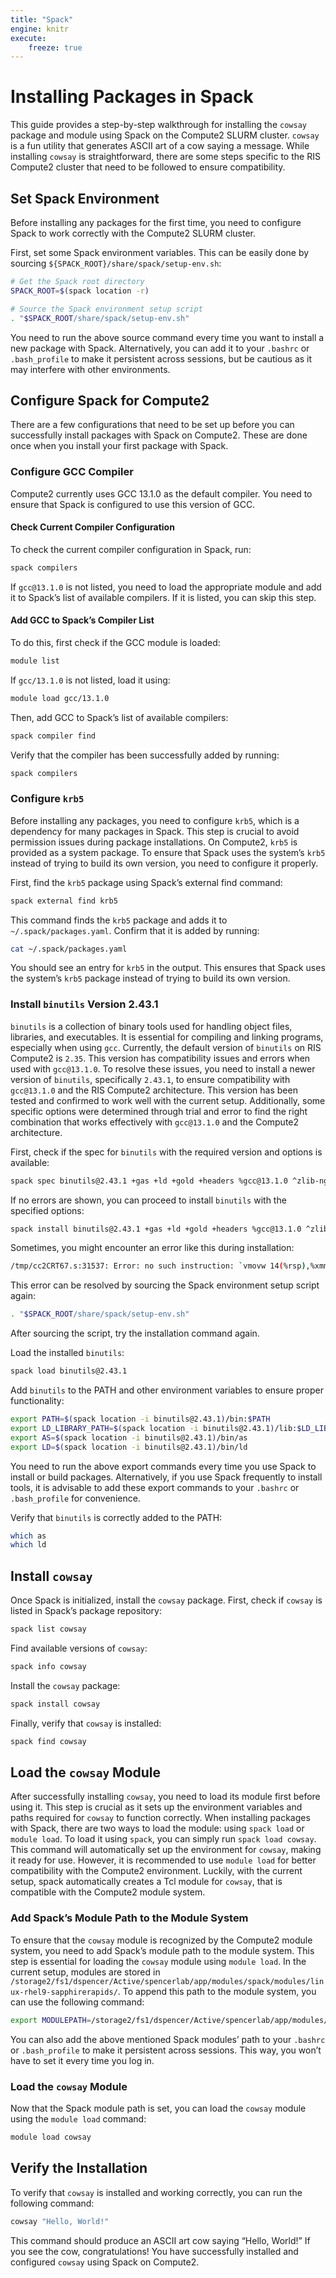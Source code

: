 ```yaml
---
title: "Spack"
engine: knitr
execute:
    freeze: true
---
```


# Installing Packages in Spack

This guide provides a step-by-step walkthrough for installing the `cowsay` package and module using Spack on the Compute2 SLURM cluster. `cowsay` is a fun utility that generates ASCII art of a cow saying a message. While installing `cowsay` is straightforward, there are some steps specific to the RIS Compute2 cluster that need to be followed to ensure compatibility.

## Set Spack Environment

Before installing any packages for the first time, you need to configure Spack to work correctly with the Compute2 SLURM cluster.

First, set some Spack environment variables. This can be easily done by sourcing `${SPACK_ROOT}/share/spack/setup-env.sh`:

```bash
# Get the Spack root directory
SPACK_ROOT=$(spack location -r)

# Source the Spack environment setup script
. "$SPACK_ROOT/share/spack/setup-env.sh"
```

:::{.callout-note}
You need to run the above source command every time you want to install a new package with Spack. Alternatively, you can add it to your `.bashrc` or `.bash_profile` to make it persistent across sessions, but be cautious as it may interfere with other environments.
:::

## Configure Spack for Compute2

There are a few configurations that need to be set up before you can successfully install packages with Spack on Compute2. These are done once when you install your first package with Spack.

### Configure GCC Compiler

Compute2 currently uses GCC 13.1.0 as the default compiler. You need to ensure that Spack is configured to use this version of GCC.

#### Check Current Compiler Configuration

To check the current compiler configuration in Spack, run:

```bash
spack compilers
```

If `gcc@13.1.0` is not listed, you need to load the appropriate module and add it to Spack's list of available compilers. If it is listed, you can skip this step.

#### Add GCC to Spack's Compiler List

To do this, first check if the GCC module is loaded:

```bash
module list
```

If `gcc/13.1.0` is not listed, load it using:

```bash
module load gcc/13.1.0
```

Then, add GCC to Spack's list of available compilers:

```bash
spack compiler find
```

Verify that the compiler has been successfully added by running:

```bash
spack compilers
```

### Configure `krb5`

Before installing any packages, you need to configure `krb5`, which is a dependency for many packages in Spack. This step is crucial to avoid permission issues during package installations. On Compute2, `krb5` is provided as a system package. To ensure that Spack uses the system's `krb5` instead of trying to build its own version, you need to configure it properly.

First, find the `krb5` package using Spack's external find command:

```bash
spack external find krb5
```

This command finds the `krb5` package and adds it to `~/.spack/packages.yaml`. Confirm that it is added by running:

```bash
cat ~/.spack/packages.yaml
```

You should see an entry for `krb5` in the output. This ensures that Spack uses the system's `krb5` package instead of trying to build its own version.

### Install `binutils` Version 2.43.1

`binutils` is a collection of binary tools used for handling object files, libraries, and executables. It is essential for compiling and linking programs, especially when using `gcc`. Currently, the default version of `binutils` on RIS Compute2 is `2.35`. This version has compatibility issues and errors when used with `gcc@13.1.0`. To resolve these issues, you need to install a newer version of `binutils`, specifically `2.43.1`, to ensure compatibility with `gcc@13.1.0` and the RIS Compute2 architecture. This version has been tested and confirmed to work well with the current setup. Additionally, some specific options were determined through trial and error to find the right combination that works effectively with `gcc@13.1.0` and the Compute2 architecture.

First, check if the spec for `binutils` with the required version and options is available:

```bash
spack spec binutils@2.43.1 +gas +ld +gold +headers %gcc@13.1.0 ^zlib-ng cflags="-mno-avx512f"
```

If no errors are shown, you can proceed to install `binutils` with the specified options:

```bash
spack install binutils@2.43.1 +gas +ld +gold +headers %gcc@13.1.0 ^zlib-ng cflags="-mno-avx512f"
```

:::{.callout-important}
Sometimes, you might encounter an error like this during installation:

```bash
/tmp/cc2CRT67.s:31537: Error: no such instruction: `vmovw 14(%rsp),%xmm0'
```

This error can be resolved by sourcing the Spack environment setup script again:

```bash
. "$SPACK_ROOT/share/spack/setup-env.sh"
```

After sourcing the script, try the installation command again.
:::

Load the installed `binutils`:

```bash
spack load binutils@2.43.1
```

Add `binutils` to the PATH and other environment variables to ensure proper functionality:

```bash
export PATH=$(spack location -i binutils@2.43.1)/bin:$PATH
export LD_LIBRARY_PATH=$(spack location -i binutils@2.43.1)/lib:$LD_LIBRARY_PATH
export AS=$(spack location -i binutils@2.43.1)/bin/as
export LD=$(spack location -i binutils@2.43.1)/bin/ld
```

:::{.callout-note}
You need to run the above export commands every time you use Spack to install or build packages. Alternatively, if you use Spack frequently to install tools, it is advisable to add these export commands to your `.bashrc` or `.bash_profile` for convenience.
:::

Verify that `binutils` is correctly added to the PATH:

```bash
which as
which ld
```

## Install `cowsay`

Once Spack is initialized, install the `cowsay` package. First, check if `cowsay` is listed in Spack's package repository:

```bash
spack list cowsay
```

Find available versions of `cowsay`:

```bash
spack info cowsay
```

Install the `cowsay` package:

```bash
spack install cowsay
```

Finally, verify that `cowsay` is installed:

```bash
spack find cowsay
```

## Load the `cowsay` Module

After successfully installing `cowsay`, you need to load its module first before using it. This step is crucial as it sets up the environment variables and paths required for `cowsay` to function correctly. When installing packages with Spack, there are two ways to load the module: using `spack load` or `module load`. To load it using `spack`, you can simply run `spack load cowsay`. This command will automatically set up the environment for `cowsay`, making it ready for use. However, it is recommended to use `module load` for better compatibility with the Compute2 environment. Luckily, with the current setup, spack automatically creates a Tcl module for `cowsay`, that is compatible with the Compute2 module system.

### Add Spack's Module Path to the Module System

To ensure that the `cowsay` module is recognized by the Compute2 module system, you need to add Spack's module path to the module system. This step is essential for loading the `cowsay` module using `module load`. In the current setup, modules are stored in `/storage2/fs1/dspencer/Active/spencerlab/app/modules/spack/modules/linux-rhel9-sapphirerapids/`. To append this path to the module system, you can use the following command:

```bash
export MODULEPATH=/storage2/fs1/dspencer/Active/spencerlab/app/modules/spack/modules/linux-rhel9-sapphirerapids/:$MODULEPATH 
```

:::{.callout-note}
You can also add the above mentioned Spack modules' path to your `.bashrc` or `.bash_profile` to make it persistent across sessions. This way, you won't have to set it every time you log in.
:::

### Load the `cowsay` Module

Now that the Spack module path is set, you can load the `cowsay` module using the `module load` command:

```bash
module load cowsay
```

## Verify the Installation

To verify that `cowsay` is installed and working correctly, you can run the following command:

```bash
cowsay "Hello, World!"
```

This command should produce an ASCII art cow saying "Hello, World!" If you see the cow, congratulations! You have successfully installed and configured `cowsay` using Spack on Compute2.

